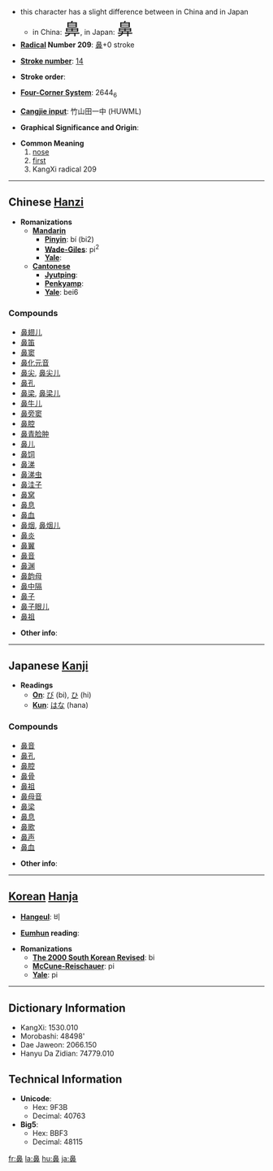 *this character has a slight difference between in China and in Japan
**in China: <font size="6"><font lang="zh">鼻</font></font>, in Japan: <font size="6"><font lang="ja">鼻</font></font>
* '''[[Wiktionary:Chinese radical index| Radical]] Number 209''': [[Wiktionary:Chinese radical index 鼻|鼻]]+0 stroke

* '''[[Wiktionary:Chinese total strokes index|Stroke number]]''': [[Wiktionary:Chinese total strokes index 14|14]]

* '''Stroke order''': 

* '''[[Wiktionary:Chinese four corner index|Four-Corner System]]''': 2644<sub>6</sub>

* '''[[Wiktionary:Chinese Cangjie index|Cangjie input]]''': 竹山田一中 (HUWML)

* '''Graphical Significance and Origin''': 

* '''Common Meaning'''
*# [[nose]]
*# [[first]]
*# KangXi radical 209

----

== Chinese [[Hanzi]] ==

* '''Romanizations'''
** '''[[Mandarin]]'''
*** '''[[Pinyin]]''': bí (bi2)
*** '''[[Wade-Giles]]''': pi<sup>2</sup>
*** '''[[Yale]]''': 
** '''[[Cantonese]]'''
*** '''[[Jyutping]]''':
*** '''[[Penkyamp]]''': 
*** '''[[Yale]]''': bei6

===Compounds===
*[[鼻翅儿]]
*[[鼻笛]]
*[[鼻窦]]
*[[鼻化元音]]
*[[鼻尖]], [[鼻尖儿]]
*[[鼻孔]]
*[[鼻梁]], [[鼻梁儿]]
*[[鼻牛儿]]
*[[鼻旁窦]]
*[[鼻腔]]
*[[鼻青脸肿]]
*[[鼻儿]]
*[[鼻饲]]
*[[鼻涕]]
*[[鼻涕虫]]
*[[鼻洼子]]
*[[鼻窝]]
*[[鼻息]]
*[[鼻血]]
*[[鼻烟]], [[鼻烟儿]]
*[[鼻炎]]
*[[鼻翼]]
*[[鼻音]]
*[[鼻渊]]
*[[鼻韵母]]
*[[鼻中隔]]
*[[鼻子]]
*[[鼻子眼儿]]
*[[鼻祖]]

* '''Other info''': 

----

== Japanese [[Kanji]] ==

* '''Readings'''
** '''[[On]]''': [[び]] (bi), [[ひ]] (hi)
** '''[[Kun]]''': [[はな]] (hana)

===Compounds===
*[[鼻音]]
*[[鼻孔]]
*[[鼻腔]]
*[[鼻骨]]
*[[鼻祖]]
*[[鼻母音]]
*[[鼻梁]]
*[[鼻息]]
*[[鼻歌]]
*[[鼻声]]
*[[鼻血]]

* '''Other info''':  

----

== [[Korean]] [[Hanja]] ==

* '''[[Hangeul]]''': 비

* '''[[Eumhun]] reading''': 

* '''Romanizations'''
** '''[[The 2000 South Korean Revised Romanization|The 2000 South Korean Revised]]''': bi
** '''[[McCune-Reischauer]]''': pi
** '''[[Yale]]''': pi

----

== Dictionary Information ==

* KangXi: 1530.010
* Morobashi: 48498'
* Dae Jaweon: 2066.150
* Hanyu Da Zidian: 74779.010

== Technical Information ==

* '''Unicode''':
** Hex: 9F3B
** Decimal: 40763
* '''Big5''':
** Hex: BBF3
** Decimal: 48115

[[fr:鼻]]
[[la:鼻]]
[[hu:鼻]]
[[ja:鼻]]